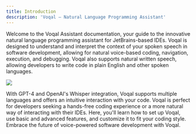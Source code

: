```yaml
---
title: Introduction
description: 'Voqal — Natural Language Programming Assistant'
---
```


Welcome to the Voqal Assistant documentation, your guide to the innovative natural language programming assistant for JetBrains-based IDEs.
Voqal is designed to understand and interpret the context of your spoken speech in software development, allowing for natural voice-based coding, navigation, execution, and debugging.
Voqal also supports natural written speech, allowing developers to write code in plain English and other spoken languages.

<img src="/images/fully_configurable.svg" />

With GPT-4 and OpenAI's Whisper integration, Voqal supports multiple languages and offers an intuitive interaction with your code.
Voqal is perfect for developers seeking a hands-free coding experience or a more natural way of interacting with their IDEs.
Here, you'll learn how to set up Voqal, use basic and advanced features, and customize it to fit your coding style.
Embrace the future of voice-powered software development with Voqal.
